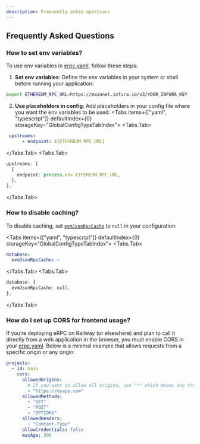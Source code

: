 ```yaml
---
description: Frequently asked questions
---
```



## Frequently Asked Questions

### How to set env variables?

To use env variables in [erpc.yaml](/config/example), follow these steps:

1. **Set env variables**: Define the env variables in your system or shell before running your application:

```bash
export ETHEREUM_RPC_URL=https://mainnet.infura.io/v3/YOUR_INFURA_KEY
````

2. **Use placeholders in config**: Add placeholders in your config file where you want the env variables to be used:
<Tabs items={["yaml", "typescript"]} defaultIndex={0} storageKey="GlobalConfigTypeTabIndex">
  <Tabs.Tab>
```yaml filename="erpc.yaml"
 upstreams:
      - endpoint: ${ETHEREUM_RPC_URL}
```
</Tabs.Tab>
  <Tabs.Tab>
```ts filename="erpc.ts"
upstreams: [
  {
    endpoint: process.env.ETHEREUM_RPC_URL,
  },
],
```
</Tabs.Tab>
</Tabs>

### How to disable caching?

To disable caching, set [`evmJsonRpcCache`](/config/database/evm-json-rpc-cache) to `null` in your configuration:

<Tabs items={["yaml", "typescript"]} defaultIndex={0} storageKey="GlobalConfigTypeTabIndex">
  <Tabs.Tab>
```yaml filename="erpc.yaml"
database:
  evmJsonRpcCache: ~
```
</Tabs.Tab>
  <Tabs.Tab>
```ts filename="erpc.ts"
database: {
  evmJsonRpcCache: null,
},
```
</Tabs.Tab>
</Tabs>

### How do I set up CORS for frontend usage?

If you’re deploying eRPC on Railway (or elsewhere) and plan to call it directly from a web application in the browser, you must enable CORS in your [erpc.yaml](/config/projects/cors#config). Below is a minimal example that allows requests from a specific origin or any origin:

```yaml filename="erpc.yaml"
projects:
  - id: main
    cors:
      allowedOrigins: 
        # If you want to allow all origins, use "*" which means any frontend can make calls to your erpc instance
        - "https://myapp.com"
      allowedMethods: 
        - "GET"
        - "POST"
        - "OPTIONS"
      allowedHeaders:
        - "Content-Type"
      allowCredentials: false
      maxAge: 300
```